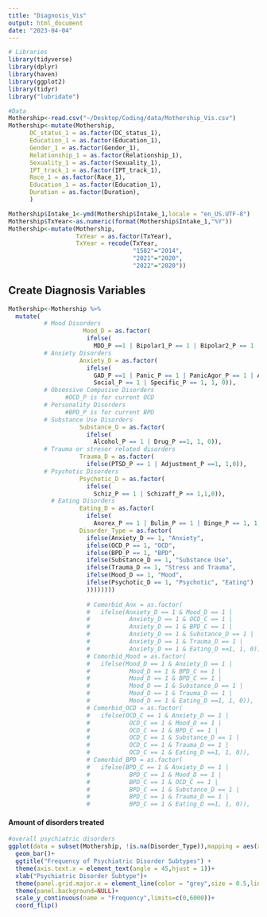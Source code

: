 ```yaml
---
title: "Diagnosis_Vis"
output: html_document
date: "2023-04-04"
---
```


```r
# Libraries 
library(tidyverse)
library(dplyr)
library(haven)
library(ggplot2)
library(tidyr)
library("lubridate")

#Data
Mothership<-read.csv("~/Desktop/Coding/data/Mothership_Vis.csv")
Mothership<-mutate(Mothership,
      DC_status_1 = as.factor(DC_status_1),
      Education_1 = as.factor(Education_1),
      Gender_1 = as.factor(Gender_1),
      Relationship_1 = as.factor(Relationship_1),
      Sexuality_1 = as.factor(Sexuality_1),
      IPT_track_1 = as.factor(IPT_track_1),
      Race_1 = as.factor(Race_1),
      Education_1 = as.factor(Education_1),
      Duration = as.factor(Duration),
      )

Mothership$Intake_1<-ymd(Mothership$Intake_1,locale = "en_US.UTF-8")
Mothership$TxYear<-as.numeric(format(Mothership$Intake_1,"%Y"))
Mothership<-mutate(Mothership,
                   TxYear = as.factor(TxYear),
                   TxYear = recode(TxYear,
                                   "1582"="2014",
                                   "2021"="2020",
                                   "2022"="2020"))
```

## Create Diagnosis Variables 
```r
Mothership<-Mothership %>%
  mutate(
          # Mood Disorders
                     Mood_D = as.factor(
                      ifelse(
                        MDD_P ==1 | Bipolar1_P == 1 | Bipolar2_P == 1 | Dysthymia_P == 1, 1, 0)),
          # Anxiety Disorders
                    Anxiety_D = as.factor(
                      ifelse(
                        GAD_P ==1 | Panic_P == 1 | PanicAgor_P == 1 | Agoraphobia_P == 1 |
                        Social_P == 1 | Specific_P == 1, 1, 0)),
          # Obsessive Compusive Disorders
                #OCD_P is for current OCD
          # Personality Disorders
                #BPD_P is for current BPD
          # Substance Use Disorders
                    Substance_D = as.factor(
                      ifelse(
                        Alcohol_P == 1 | Drug_P ==1, 1, 0)),
          # Trauma or stresor related disorders
                    Trauma_D = as.factor(
                      ifelse(PTSD_P == 1 | Adjustment_P ==1, 1,0)),
          # Psychotic Disorders
                    Psychotic_D = as.factor(
                      ifelse(
                        Schiz_P == 1 | Schizaff_P == 1,1,0)),
            # Eating Disorders
                    Eating_D = as.factor(
                      ifelse(
                        Anorex_P == 1 | Bulim_P == 1 | Binge_P == 1, 1,0)),
                    Disorder_Type = as.factor(
                      ifelse(Anxiety_D == 1, "Anxiety",
                      ifelse(OCD_P == 1, "OCD",
                      ifelse(BPD_P == 1, "BPD",
                      ifelse(Substance_D == 1, "Substance Use",
                      ifelse(Trauma_D == 1, "Stress and Trauma",
                      ifelse(Mood_D == 1, "Mood",
                      ifelse(Psychotic_D == 1, "Psychotic", "Eating")
                      ))))))))
 
                      # Comorbid_Anx = as.factor(
                      #   ifelse(Anxiety_D == 1 & Mood_D == 1 |
                      #           Anxiety_D == 1 & OCD_C == 1 |
                      #           Anxiety_D == 1 & BPD_C == 1 |
                      #           Anxiety_D == 1 & Substance_D == 1 |
                      #           Anxiety_D == 1 & Trauma_D == 1 | 
                      #           Anxiety_D == 1 & Eating_D ==1, 1, 0)),
                      # Comorbid_Mood = as.factor(
                      #   ifelse(Mood_D == 1 & Anxiety_D == 1 |
                      #           Mood_D == 1 & BPD_C == 1 |
                      #           Mood_D == 1 & BPD_C == 1 |
                      #           Mood_D == 1 & Substance_D == 1 |
                      #           Mood_D == 1 & Trauma_D == 1 | 
                      #           Mood_D == 1 & Eating_D ==1, 1, 0)),
                      # Comorbid_OCD = as.factor(
                      #   ifelse(OCD_C == 1 & Anxiety_D == 1 |
                      #           OCD_C == 1 & Mood_D == 1 |
                      #           OCD_C == 1 & BPD_C == 1 |
                      #           OCD_C == 1 & Substance_D == 1 |
                      #           OCD_C == 1 & Trauma_D == 1 | 
                      #           OCD_C == 1 & Eating_D ==1, 1, 0)),
                      # Comorbid_BPD = as.factor(
                      #   ifelse(BPD_C == 1 & Anxiety_D == 1 |
                      #           BPD_C == 1 & Mood_D == 1 |
                      #           BPD_C == 1 & OCD_C == 1 |
                      #           BPD_C == 1 & Substance_D == 1 |
                      #           BPD_C == 1 & Trauma_D == 1 | 
                      #           BPD_C == 1 & Eating_D ==1, 1, 0)),


```


#### Amount of disorders treated
```r
#overall psychiatric disorders
ggplot(data = subset(Mothership, !is.na(Disorder_Type)),mapping = aes(x = Disorder_Type))+
  geom_bar()+
  ggtitle("Frequency of Psychiatric Disorder Subtypes") +
  theme(axis.text.x = element_text(angle = 45,hjust = 1))+
  xlab("Psychiatric Disorder Subtype")+
  theme(panel.grid.major.x = element_line(color = "grey",size = 0.5,linetype = 2))+
  theme(panel.background=NULL)+
  scale_y_continuous(name = "Frequency",limits=c(0,6000))+
  coord_flip()
```